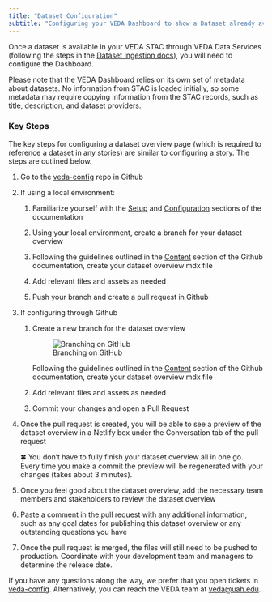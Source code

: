 ```yaml
---
title: "Dataset Configuration"
subtitle: "Configuring your VEDA Dashboard to show a Dataset already available in VEDA Data Services"
---
```


Once a dataset is available in your VEDA STAC through VEDA Data Services (following the steps in the [Dataset Ingestion docs](https://docs.openveda.cloud/nasa-veda-platform/adding-content/dataset-ingestion/)), you will need to configure the Dashboard.

Please note that the VEDA Dashboard relies on its own set of metadata about datasets. No information from STAC is loaded initially, so some metadata may require copying information from the STAC records, such as title, description, and dataset providers.

### Key Steps

The key steps for configuring a dataset overview page (which is required to reference a dataset in any stories) are similar to configuring a story. The steps are outlined below.

1. Go to the [veda-config](https://github.com/NASA-IMPACT/veda-config) repo in Github

2. If using a local environment:

    1. Familiarize yourself with the [Setup](https://github.com/NASA-IMPACT/veda-config/blob/develop/docs/SETUP.md) and [Configuration](https://github.com/NASA-IMPACT/veda-ui/blob/main/docs/content/CONFIGURATION.md) sections of the documentation

    2. Using your local environment, create a branch for your dataset overview

    3. Following the guidelines outlined in the [Content](https://github.com/NASA-IMPACT/veda-ui/blob/main/docs/content/CONTENT.md) section of the Github documentation, create your dataset overview mdx file

    4. Add relevant files and assets as needed

    5. Push your branch and create a pull request in Github

3. If configuring through Github

    1. Create a new branch for the dataset overview

       ![Branching on GitHub](https://res.cloudinary.com/almanac/image/upload/v1678300216/workspace_portal_uploads/hw7elccu5sil1sy2qu4c.png)

       Following the guidelines outlined in the [Content](https://github.com/NASA-IMPACT/veda-ui/blob/main/docs/content/CONTENT.md) section of the Github documentation, create your dataset overview mdx file

    2. Add relevant files and assets as needed

    3. Commit your changes and open a Pull Request


4. Once the pull request is created, you will be able to see a preview of the dataset overview in a Netlify box under the Conversation tab of the pull request

    🍀 You don't have to fully finish your dataset overview all in one go. Every time you make a commit the preview will be regenerated with your changes (takes about 3 minutes).

5. Once you feel good about the dataset overview, add the necessary team members and stakeholders to review the dataset overview

6. Paste a comment in the pull request with any additional information, such as any goal dates for publishing this dataset overview or any outstanding questions you have

7. Once the pull request is merged, the files will still need to be pushed to production. Coordinate with your development team and managers to determine the release date.

If you have any questions along the way, we prefer that you open tickets in [veda-config](https://github.com/NASA-IMPACT/veda-config). Alternatively, you can reach the VEDA team at [veda@uah.edu](mailto:veda@uah.edu).